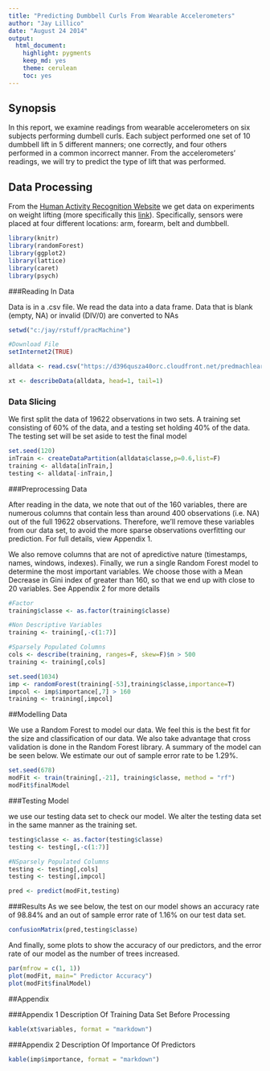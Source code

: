 ```yaml
---
title: "Predicting Dumbbell Curls From Wearable Accelerometers"
author: "Jay Lillico"
date: "August 24 2014"
output:
  html_document:
    highlight: pygments
    keep_md: yes
    theme: cerulean
    toc: yes
---
```


<style type="text/css">
table {
     max-width: 95%;
     border: 1px solid #ccc;
}

th {
     
     background-color: #000000;
     color: #ffffff;
     border: 1px solid white;
}

td {
  background-color: #BBBBBB;
  border: 1px solid white;
}
</style>

## Synopsis


In this report, we examine readings from wearable accelerometers on six subjects performing dumbell curls.  Each subject performed one set of 10 dumbbell lift in 5 different manners; one correctly, and four others performed in a common incorrect manner.   From the accelerometers' readings, we will try to predict the type of lift that was performed.


## Data Processing


From the [Human Activity Recognition Website](http://groupware.les.inf.puc-rio.br/har) we get data on experiments on weight lifting (more specifically this [link](https://d396qusza40orc.cloudfront.net/predmachlearn/pml-training.csv)). Specifically, sensors were placed at four different locations: arm, forearm, belt and dumbbell.


```r
library(knitr)
library(randomForest)
library(ggplot2)
library(lattice)
library(caret)
library(psych)
```


###Reading In Data


Data is in a .csv file.  We read the data into a data frame. Data that is blank (empty, NA) or invalid (DIV/0) are converted to NAs

```r
setwd("c:/jay/rstuff/pracMachine")

#Download File
setInternet2(TRUE)

alldata <- read.csv("https://d396qusza40orc.cloudfront.net/predmachlearn/pml-training.csv", header = TRUE, sep = ",", stringsAsFactors = F, na.strings = c("","#DIV/0!","NA"))

```

```r
xt <- describeData(alldata, head=1, tail=1)
```


### Data Slicing
We first split the data of 19622 observations in two sets.  A training set consisting of 60% of the data, and a testing set holding 40% of the data.  The testing set will be set aside to test the final model

```r
set.seed(120)
inTrain <- createDataPartition(alldata$classe,p=0.6,list=F)
training <- alldata[inTrain,]
testing <- alldata[-inTrain,]
```

###Preprocessing Data

After reading in the data, we note that out of the 160 variables, there are numerous columns that contain less than around 400 observations (i.e. NA) out of the full 19622 observations.  Therefore, we'll remove these variables from our data set, to avoid the more sparse observations overfitting our prediction.  For full details, view Appendix 1.

We also remove columns that are not of apredictive nature (timestamps, names, windows, indexes).  Finally, we run a single Random Forest model to determine the most important variables.  We choose those with a Mean Decrease in Gini index of greater than 160, so that we end up with close to 20 variables.  See Appendix 2 for more details

```r
#Factor
training$classe <- as.factor(training$classe)

#Non Descriptive Variables
training <- training[,-c(1:7)]

#Sparsely Populated Columns
cols <- describe(training, ranges=F, skew=F)$n > 500
training <- training[,cols]

set.seed(1034)
imp <- randomForest(training[-53],training$classe,importance=T)
impcol <- imp$importance[,7] > 160
training <- training[,impcol]

```


##Modelling Data

We use a Random Forest to model our data.  We feel this is the best fit for the size and classification of our data. We also take advantage that cross validation is done in the Random Forest library. A summary of the model can be seen below. We estimate our out of sample error rate to be 1.29%.


```r
set.seed(678)
modFit <- train(training[,-21], training$classe, method = "rf")
modFit$finalModel
```

###Testing Model

we use our testing data set to check our model.  We alter the testing data set in the same manner as the training set.

```r
testing$classe <- as.factor(testing$classe)
testing <- testing[,-c(1:7)]

#NSparsely Populated Columns
testing <- testing[,cols]
testing <- testing[,impcol]

pred <- predict(modFit,testing)
```

###Results
As we see below, the test on our model shows an accuracy rate of 98.84% and  an out of sample error rate of 1.16% on our test data set.

```r
confusionMatrix(pred,testing$classe)
```

And finally, some plots to show the accuracy of our predictors, and the error rate of our model as the number of trees increased.

```r
par(mfrow = c(1, 1))
plot(modFit, main=" Predictor Accuracy")
plot(modFit$finalModel)
```

##Appendix

###Appendix 1 Description Of Training Data Set Before Processing

```r
kable(xt$variables, format = "markdown")
```

###Appendix 2 Description Of Importance Of Predictors

```r
kable(imp$importance, format = "markdown")
```


